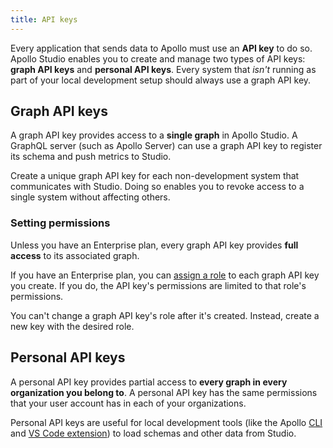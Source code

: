 ```yaml
---
title: API keys
---
```



Every application that sends data to Apollo must use an **API key** to do so. Apollo Studio enables you to create and manage two types of API keys: **graph API keys** and **personal API keys**. Every system that _isn't_ running as part of your local development setup should always use a graph API key.

## Graph API keys

A graph API key provides access to a **single graph** in Apollo Studio. A GraphQL server (such as Apollo Server) can use a graph API key to register its schema and push metrics to Studio.

Create a unique graph API key for each non-development system that communicates with Studio. Doing so enables you to revoke access to a single system without affecting others.

<ObtainGraphApiKey />

### Setting permissions

Unless you have an Enterprise plan, every graph API key provides **full access** to its associated graph.

If you have an Enterprise plan, you can [assign a role](./org/members/#graph-api-key-roles) to each graph API key you create. If you do, the API key's permissions are limited to that role's permissions.

You can't change a graph API key's role after it's created. Instead, create a new key with the desired role.

## Personal API keys

A personal API key provides partial access to **every graph in every organization you belong to**. A personal API key has the same permissions that your user account has in each of your organizations.

Personal API keys are useful for local development tools (like the Apollo [CLI](/devtools/cli/) and [VS Code extension](/devtools/editor-plugins/)) to load schemas and other data from Studio.

<ObtainPersonalApiKey />
